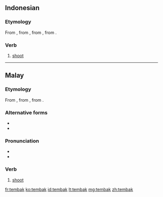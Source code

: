 ==Indonesian==

===Etymology===
From {{etyl|ms|id}} {{term|tembak|lang=ms}}, from {{term|timbak|lang=ms}}, from {{etyl|poz-mly-pro|id}} {{term/t|poz-mly-pro|*timbak}}, from {{etyl|pqw-pro|id}} {{term/t|pqw-pro|*ti(m)bak}}.

===Verb===
{{id-verb}}

# [[shoot]] {{gloss|to fire a shot}}

----

==Malay==

===Etymology===
From {{term|timbak|lang=ms}}, from {{etyl|poz-mly-pro|ms}} {{term/t|poz-mly-pro|*timbak}}, from {{etyl|pqw-pro|ms}} {{term/t|pqw-pro|*ti(m)bak}}.

===Alternative forms===
* {{l|ms|timbak}}
* {{l|ms|تيمبق|sc=Arab}}

===Pronunciation===
* {{IPA|/tembaʔ/|lang=ms}}
* {{rhymes|embaʔ|baʔ|aʔ|lang=ms}}

===Verb===
{{head|ms|verb|Jawi spelling|تيمبق}}

# [[shoot]] {{gloss|to fire a shot}}

[[fr:tembak]]
[[ko:tembak]]
[[id:tembak]]
[[lt:tembak]]
[[mg:tembak]]
[[zh:tembak]]